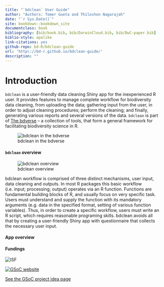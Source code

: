 ```yaml
--- 
title: "`bdclean` User Guide"
author: "Authors: Tomer Gueta and Thiloshon Nagarajah"
date: "`r Sys.Date()`"
site: bookdown::bookdown_site
documentclass: book
bibliography: [bib/book.bib, bib/DarwinCloud.bib, bib/DwC-paper.bib]
biblio-style: apalike
link-citations: yes
github-repo: bd-R/bdclean-guide
url: 'http\://bd-r.github.io/bdclean-guide/'
description: ""
---
```


# Introduction {-}

`bdclean` is a user-friendly data cleaning Shiny app for the inexperienced R user. It provides features to manage complete workflow for biodiversity data cleaning, from uploading the data; gathering input from the user, in order to adjust cleaning procedures; perform the cleaning; and finally, generating various reports and several versions of the data.
`bdclean` is part of [The bdverse](https://bd-r.github.io/The-bdverse/index.html){target="_blank"} -- a collection of tools, that form a general framework for facilitating biodiversity science in R.

![bdclean in the bdverse](img/bdclean_bdverse.png "bdclean-bdverse")

#### `bdclean` overview {-}

![bdclean overview](img/bdclean_overview.png "bdclean-overview")


bdclean workflow is comprised of three distinct mechanisms, user input, data cleaning and outputs. In most R packages this basic workflow (i.e. input; processing; output) operates via an R function. Functions are fundamental building blocks of R, and usually focus on very specific task. Users must understand and supply the function with its mandatory arguments (e.g. data in the specified format, setting of various function variables). Thus, in order to create a specific workflow, users must write an R script, which requires reasonable programing skills. bdclean avoids all that by creating a user-friendly Shiny app with questionnaire that collects the necessary user input.

#### App overview{-}



#### Fundings {-}

![](img/ISF.png "ISF")

[![](img/GSoC.png "GSoC website")](https://summerofcode.withgoogle.com/ target="_blank")  

[See the GSoC project idea page](https://github.com/rstats-gsoc/gsoc2018/wiki/bdclean%3A-User-friendly-biodiversity-data-cleaning-pipeline target="_blank")


